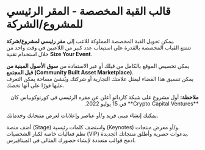 #  قالب القبة المخصصة - المقر الرئيسي للمشروع/الشركة

يمكن تحويل القبة المخصصة المملوكة للاعب إلى **مقر رئيسي لمشروع/شركة**.  
تتمتع القباب المخصصة بالقدرة على استيعاب عدد كبير من اللاعبين في وقت واحد من خلال استخدام تقنية **Size Your Event**.  

يمكن تخصيص الموقع بالكامل من قبلك أو عبر الاستفادة من **سوق الأصول المبنية من قبل المجتمع (Community Built Asset Marketplace)**.  
يمكن تنسيق هذا الفضاء ليمثل علامتك التجارية أو شركتك ويُنشئ مساحة يمكن التعرف عليها فورًا على أنها تخصك.  

<div className="note-box" dir="rtl">
  <strong>ملاحظة:</strong> أول مشروع على شبكة كاردانو أعلن عن مقره الرئيسي في كورنوكوبياس كان **Crypto Capital Ventures** في 15 يوليو 2022.
</div>

يمكنك إنشاء مبنى فريد و/أو عناصر وإعلانات لعرض منتجاتك وخدماتك.  

أضف منصة (Stage) واستضف كلمات رئيسية (Keynotes) و/أو معرض منتجات.  
نظم فعاليات خاصة لكبار الشخصيات (VIP) بدعوات حصرية وأطلق منتجاتك الجديدة.  
ادمج قوالب متعددة لإنشاء حضورك المثالي في الميتافيرس.  

